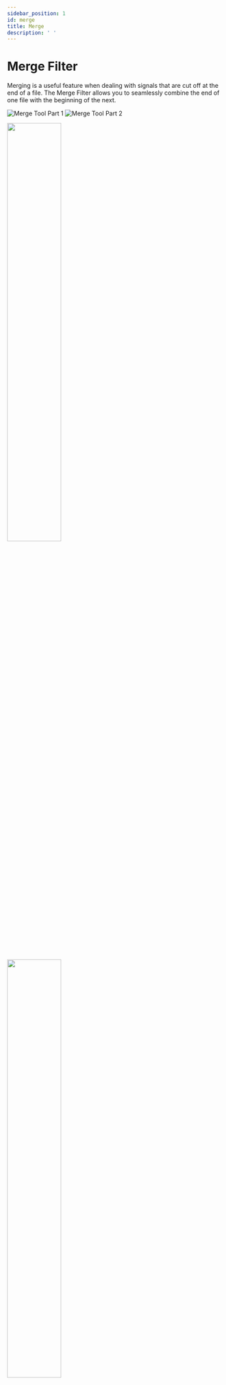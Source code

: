 ```yaml
---
sidebar_position: 1
id: merge
title: Merge
description: ' '
---
```


# Merge Filter

Merging is a useful feature when dealing with signals that are cut off at the end of a file. The Merge Filter allows you to seamlessly combine the end of one file with the beginning of the next.

<!-- 
<div style={{ display: 'flex', justifyContent: 'center', alignItems: 'center' }}>
  <img src="/img/tool_merge1.PNG" alt="Merge Tool Part 1" style={{ width: '50%', marginRight: '25px' }} />
  <img src="/img/tool_merge2.PNG" alt="Merge Tool Part 2" style={{ width: '50%' }} />
</div> -->

![Merge Tool Part 1](/img/tool_merge1.PNG)  ![Merge Tool Part 2](/img/tool_merge2.PNG)

<p float="left">
  <img src="/img/tool_merge1.PNG" width="50%" />
  <img src="/img/tool_merge2.PNG" width="50%" />
</p>




## How to Merge Files
1. **File Selection**: Select the two consecutive files that you wish to merge.
2. **Merging**: Press `ALT + M` to initiate the merging process and confirm by clicking `YES`.
3. **Refresh**: Hit the refresh button to update the file list.

            ![Component View](/img/tool_refreshandmerge.png)

    
4. **Viewing the Merge**: To view the merged data, double-click on the newly appeared merged file.


